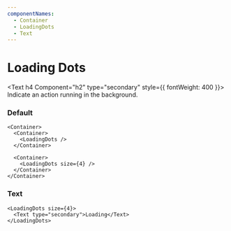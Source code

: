 ```yaml
---
componentNames:
  - Container
  - LoadingDots
  - Text
---
```


# Loading Dots

<Text h4 Component="h2" type="secondary" style={{ fontWeight: 400 }}>
  Indicate an action running in the background.
</Text>

<Spacer y={2} />

### Default

```
<Container>
  <Container>
    <LoadingDots />
  </Container>

  <Container>
    <LoadingDots size={4} />
  </Container>
</Container>
```

<Spacer y={2} />

### Text

```
<LoadingDots size={4}>
  <Text type="secondary">Loading</Text>
</LoadingDots>
```

<Spacer y={2} />
